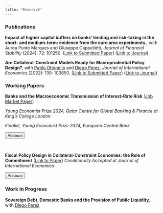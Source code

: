 ```yaml
---
title: "Research"
---
```

<script>
function hide_buttons(abstract) {
    var x = document.getElementById(abstract);
    if (x.style.display === "none") {
        x.style.display = "block";
    } else {
        x.style.display = "none";
    }
}
</script>


### Publications

**Impact of higher capital buffers on banks' lending and risk-taking in the short- and medium-term: evidence from the euro area experiments.**, with Aurea Ponte Marques and Giuseppe Cappelletti, *Journal of Financial Stability* (2024): 72: 101250. ([Link to Submitted Paper](content/Impact_of_higher_capital_buffers.pdf)) ([Link to Journal](https://pdf.sciencedirectassets.com/273210/1-s2.0-S1572308924X00030/1-s2.0-S1572308924000354/main.pdf?X-Amz-Security-Token=IQoJb3JpZ2luX2VjEGcaCXVzLWVhc3QtMSJHMEUCIQC1gru7bZhxPIaxArHPzYli5HTwQre7IEAdf%2B4sY9Qc7gIgLou%2FEgJyFjxlEzlpCK9B8o448C%2BzzgVkBiYrF5RoKo8qvAUIkP%2F%2F%2F%2F%2F%2F%2F%2F%2F%2FARAFGgwwNTkwMDM1NDY4NjUiDJBwY0XuUOuwS31yfSqQBcuvSCV2Tj5sApkXDw9BD85V0IlnvutyX%2B5WqH%2FtimKAAeRu55O7vAoHPrRtwQasWttULkA0OiAdNzNAC0dEh5qM0VaBgCPWJ2TouQrFBgnLAZ92XoyCnTawoMOwvFX7%2FoOrvhqE9jcTerRWFtQh8gtEr1ySO2LTZB5siWQq%2F3DkTahNPWv%2Bq%2BZeU%2Bqd8%2FP3ownZiDr2vu9NWiMXSGhF4Be1rL4RR88B5%2BsUnUDnsAmxD%2FAm%2Fmz0fxzIVTku6ald2nzMwLB1WaB1JESAVVCJnNeqShXFsMPlNU6ziu1y39uTAxL8qFdrUwjjQXfSzG0mocGtrkFBaB%2BiKf3zrz9UPyk7Wt3z5%2Bjjqm3xCp3KaGRQAL4bkk6iiJw7%2FNzq9HXtlN%2F9%2FYH0zrTojR9yRGbZw%2F1E04GBZDLBT1lJ3TkyiVvaTe3kfH6jFJSPxy010QOqiozs%2BFWRRvkmfJRHFHe4iKMsFr5438lWSD0c9CGtv1SV%2FMxp5%2FtVF4x%2BRKm0oWTUmWb0I7%2FnqCVo745DwJAoemE8cOr42xX6jAc%2FELZG57pWNTLggQKfcQuppxyNGKqySKkPiO7BJPI%2F%2FFBfg1v24g5IgwJGD5d1WrJK9yZNo%2FEppYM5FmD56z%2B4xVm%2F5%2FqF%2B2UDVecWDrlMDNNUk%2Fo1kwPzsAGBw7rQGmxYRKOmLpuN77NfLQeBYSacdlxcLzYRTarnrrJJjF72otC4siSnp4ZzMPK%2BwtuXNc64Nsug8XUKRm97ktU4v%2FJOGJAaQRpZ%2F7me4%2Fyca4PeTQptHJix2BckHtmShTGcbwdhBigdStEdT%2BFPmi1u4OX6s6Ak0vZ%2FFn8Z%2FtQMBVn0AVIQ30JdAfd%2BZuAAuXiV9OM723RLzoy%2BMKX%2FurAGOrEBk%2BF16moS6xA3EZhe9G4t53iXIJq5QjyQdZAzQGHlasYxX9bjQVujy0ctFOaYDLnHGIRRejL4jsAl20MDEHOb8%2FxzhdYnMPPy%2Fjm%2B9hBriEYQBEoTj9d5jl4b4%2Fy19zDdw9YN5qAQDIRaDP8UtdecWxsRkciFxDQHsa9kf3k%2FwVfm7xUo37CU8coIGcJALRYKcs8whVbpvRGnt3fOyrMB30b0GtdJfFl1rsnBDmNUFHHQ&X-Amz-Algorithm=AWS4-HMAC-SHA256&X-Amz-Date=20240404T153330Z&X-Amz-SignedHeaders=host&X-Amz-Expires=300&X-Amz-Credential=ASIAQ3PHCVTYSNKRW43I%2F20240404%2Fus-east-1%2Fs3%2Faws4_request&X-Amz-Signature=fe7f7e1a17d1f67a10213c9d99eb9b91d1f41b8044b04784520894251655b509&hash=fcbda10d1a5de71daddd92ae9c383bf32fffa3d0fd1cbfd37d894fe2e15d6882&host=68042c943591013ac2b2430a89b270f6af2c76d8dfd086a07176afe7c76c2c61&pii=S1572308924000354&tid=spdf-71ed8e11-ac7a-4c48-968a-b5c073e094e5&sid=14a39e935134a24ea32b3551caefd243baefgxrqa&type=client&tsoh=d3d3LnNjaWVuY2VkaXJlY3QuY29t&ua=0f155d500150520c5353&rr=86f25b73f98442e2&cc=us))

**Are Collateral-Constraint Models Ready for Macroprudential Policy Design?**, with [<span style="font-weight: normal">Pablo Ottonello</span>](https://sites.google.com/site/ottonellopablo/home/) and [<span style="font-weight: normal">Diego Perez</span>](https://www.perezdiego.org/), *Journal of International Economics* (2022): 139: 103650. ([Link to Submitted Paper](content/OPV_Collateral.pdf)) ([Link to Journal](https://pdf.sciencedirectassets.com/271695/1-s2.0-S0022199622X00056/1-s2.0-S0022199622000824/main.pdf?X-Amz-Security-Token=IQoJb3JpZ2luX2VjEGcaCXVzLWVhc3QtMSJHMEUCIH%2FwD5pGyB4Xhfw9pWCri6Lkm7sQNCaywGMM%2BsZ5gF46AiEA9NgfP4TTOChosahkt7M4n%2FT6Yu9d4wxrVxEDmjr73AUquwUIj%2F%2F%2F%2F%2F%2F%2F%2F%2F%2F%2FARAFGgwwNTkwMDM1NDY4NjUiDOmoPGbh%2FKOBmD8JSCqPBSIq%2B9m7nTd43L8BY80KA8%2Byw7k%2FMIVSv%2F%2Fqe7n%2FChbtHTesge2fKJNoQzh5xbFzSnFF7Pw4Lh9C3RnsZtsielW4Y2q5IsC%2FqLrz5UekjiwYXRLOpWnMtkNHSmcfyz2pE%2FRYSqWHKS6kB5gjRgTv14zRImBokow9NKfDR05hixvRl6G1Ms3ITVQwrqcescLBySPq9%2BZC8MyMNCSP%2FDvCzTP8zg15U%2B4gDPemtpvEtdJ6A486swfHVgfD5kN5zqc397HUKwdaylt4XHWBVzo3wPRS6yIdTcY0gN1LMIFm0ULykGhdZce8KgUvkpmfTd7cIeIkQ26ROGOiezZItHHW65uZ49%2B19aFe4N5GomasM5Eg7vsL0%2B9hYsDu3fykPIHQwU03ZaSNGOk6ORSw2Q1BuRlwv3mHnGL4N4A4aOGTjZPAKIycALlZUnI1T%2FYM6V4VBnxAc8mdfA6WETKeUeYb6tBC6fOJVcH81jeUm0E2lkM6PbUgmK1nyY2CtJ8gQITCFNlvhf%2F39trlFY5ezaXTP%2BAT52VaTM0KU0S%2FE0HCCyQ83meWLLadjXyFed3golS1CmmfXH4CdwAKz8VNvq0DexRM%2B%2F0YgdGRtE4m1p6tnpk%2BG6FcNbbmy22POVyGu8EjjR0U8qrsSRwbmAHYMJNJsVeallN9mdxgkc8u8QgsxJY7vcbMKL7l7sG3RUp3XPDukOTXxFddXKONeBog9565ClsxsVSDT3MuIibI7MJRqi3OyN9cgN9Amkx8wsXKuxLCc%2FixraYp9wXDkRTe8cAP1b0jhvLdgxicd%2Bd84uPjXUt4EpwyMGkq%2BegHcntSt%2BElkcAhwyO%2BEeG8V7RTqbuJusx7jpo29ocw6nENjC99sDswkeq6sAY6sQHHDMCCjuL0tM0d9MWor%2BLOsX40iVk9reg7eDhK5SSk0zpMaKeO8wlxwI5D%2ByeeKXKU%2FwPl3UgHsWsexIlnQOgPow46qTD2M0a9dXr%2BRIs2qE9yHH%2FFjuExu2q4kaFqCs%2BEpVvm0sRpzuBmxNi%2Br9%2B3RkHM31y6S8l2FrY5M9t%2FVtEk%2FVd07tgULOIPcLK3qgmc1u2X0BhCoD3IIqr6LQKtnjo%2FFHgaNP40PqKwMyyZIk0%3D&X-Amz-Algorithm=AWS4-HMAC-SHA256&X-Amz-Date=20240404T152839Z&X-Amz-SignedHeaders=host&X-Amz-Expires=300&X-Amz-Credential=ASIAQ3PHCVTYYWLFNCH4%2F20240404%2Fus-east-1%2Fs3%2Faws4_request&X-Amz-Signature=916146984799bb6fce86f0a41dd8f349d5848c2fa96739f7d26470f2d9086d69&hash=05f8b8c00f605c4e71037d20a9be59c8d140e7f51c6a12b6d995b5a56fb7444a&host=68042c943591013ac2b2430a89b270f6af2c76d8dfd086a07176afe7c76c2c61&pii=S0022199622000824&tid=spdf-0988c42a-98f3-4f14-ac77-f13c682d5d64&sid=14a39e935134a24ea32b3551caefd243baefgxrqa&type=client&tsoh=d3d3LnNjaWVuY2VkaXJlY3QuY29t&ua=0f155d500150525a5158&rr=86f25458fa7e440d&cc=us))

### Working Papers

**Banks and the Macroeconomic Transmission of Interest-Rate Risk** ([Job Market Paper](content/varraso_jmp.pdf))

*Young Economist Prize 2024, Qatar Centre for Global Banking & Finance at King’s College London*

*Finalist, Young Economist Prize 2024, European Central Bank*

<button class="button_that_looks_like_link" role="button" onclick="hide_buttons('abstract_rate')">Abstract</button>
<div id="abstract_rate" style="display:none;">
I study the role of financial intermediaries in the transmission of interest-rate risk. I develop a quantitative model where banks can invest in assets of different durations and choose optimally their exposure to interest-rate fluctuations. I embed this portfolio problem in a heterogeneous-banks framework with financial frictions and endogenous default. The model predicts that in periods of loose monetary policy banks face weaker financial constraints. As a result, they become more tolerant of interest-rate risk and invest more extensively in long-duration assets. However, when the economy undergoes a sudden monetary tightening, this portfolio shift amplifies contractions in asset prices, credit, and output. I validate the model by showing that it can reproduce aggregate and cross-sectional patterns related to banks’ maturity mismatches, the level of the interest rate and leverage. A quantitative application to the 2022 monetary tightening shows that a lengthening of duration in periods of low interest rates gives rise to significant financial amplification. A liquidity requirement that restricts banks' investment in long-term assets makes the economy less vulnerable to sudden interest-rate raises.
</div>

</br>

**Fiscal Policy Design in Collateral-Constraint Economies: the Role of Commitment** ([Link to Paper](content/Fiscal_Policy_Collateral.pdf)) *Conditionally Accepted at Journal of International Economics*

<button class="button_that_looks_like_link" role="button" onclick="hide_buttons('abstract_fiscal')">Abstract</button>
<div id="abstract_fiscal" style="display:none;">
I study the optimal design of fiscal policy, with and without commitment, in collateral-constraint models where the households' borrowing capacity is linked to the economy's real exchange rate. When the collateral constraint is binding, increasing public spending raises the real exchange rate and stabilizes private consumption. However, by making potential crises less costly, higher spending also makes borrowing more attractive. I show that the Ramsey-optimal policy entails a commitment to restrict fiscal stimulus during crisis periods, aimed at deterring excessive debt accumulation. In a quantitative application to Argentina, I find that significant fiscal expansions are not optimal due to the borrowing inefficiency, despite the potential for considerable ex-post gains from stabilizing the real exchange rate.
</div> 

### Work in Progress

**Sovereign Debt, Domestic Banks and the Provision of Public Liquidity**, with [<span style="font-weight: normal">Diego Perez</span>](https://www.perezdiego.org/) 

